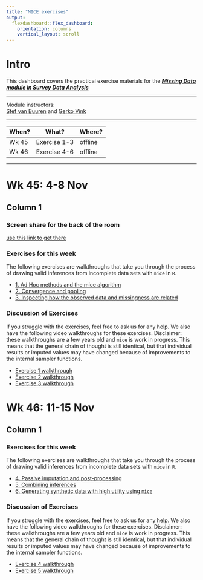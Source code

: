 ```yaml
---
title: "MICE exercises"
output: 
  flexdashboard::flex_dashboard:
    orientation: columns
    vertical_layout: scroll
---
```


# Intro {.sidebar}

This dashboard covers the practical exercise materials for the [***Missing Data module in Survey Data Analysis***](https://osiris.uu.nl/osiris_student_uuprd/OnderwijsCatalogusSelect.do?selectie=cursus&collegejaar=2022&cursus=201300001&taal=nl)

---

Module instructors: <br>
[Stef van Buuren](https://www.stefvanbuuren.name) and [Gerko Vink](https://www.gerkovink.com) <br>

---

| When? | What?        | Where? |
|-------|--------------|--------|
| Wk 45 | Exercise 1-3 | offline |
| Wk 46 | Exercise 4-6 | offline |

---

# Wk 45: 4-8 Nov

## Column 1

### Screen share for the back of the room

[use this link to get there](https://teams.microsoft.com/l/meetup-join/19%3ameeting_NTcxNTBkMDEtNzljNy00NTk4LWExOWItM2UxNzFkMWJmODJh%40thread.v2/0?context=%7b%22Tid%22%3a%22d72758a0-a446-4e0f-a0aa-4bf95a4a10e7%22%2c%22Oid%22%3a%22cc7d7fcd-73aa-4668-936a-2ca38cace0f3%22%7d)

### Exercises for this week

The following exercises are walkthroughs that take you through the process of drawing valid inferences from incomplete data sets with `mice` in `R`. 

- [1. Ad Hoc methods and the mice algorithm](https://www.gerkovink.com/newVignettes/1AdHoc/Adhoc_methods_and_mice.html)
- [2. Convergence and pooling](https://www.gerkovink.com/newVignettes/2ConvPool/Convergence_and_pooling.html)
- [3. Inspecting how the observed data and missingness are related](https://www.gerkovink.com/newVignettes/3Inspect/The_imputation_and_nonresponse_models.html)

### Discussion of Exercises

If you struggle with the exercises, feel free to ask us for any help. We also have the following video walkthroughs for these exercises. Disclaimer: these walkthroughs are a few years old and `mice` is work in progress. This means that the general chain of thought is still identical, but that individual results or imputed values may have changed because of improvements to the internal sampler functions. 

- [Exercise 1 walkthrough](https://www.dropbox.com/s/cb2yptcr6dfv0u8/Exercise%201.mp4?dl=0)
- [Exercise 2 walkthrough](https://www.dropbox.com/s/2118fbiirf91mq0/Exercise%202.mp4?dl=0)
- [Exercise 3 walkthrough](https://www.dropbox.com/s/77ckcmwjy82wl9w/Exercise%203.mp4?dl=0)

# Wk 46: 11-15 Nov

## Column 1

### Exercises for this week

The following exercises are walkthroughs that take you through the process of drawing valid inferences from incomplete data sets with `mice` in `R`. 

- [4. Passive imputation and post-processing](https://www.gerkovink.com/newVignettes/4PassivePostProcess/Passive_imputation_and_Post-processing.html)
- [5. Combining inferences](https://www.gerkovink.com/newVignettes/5CombInference/CombiningInferences.html)
- [6. Generating synthetic data with high utility using `mice`](https://www.gerkovink.com/newVignettes/10Synthetic/synthetic.html)

### Discussion of Exercises

If you struggle with the exercises, feel free to ask us for any help. We also have the following video walkthroughs for these exercises. Disclaimer: these walkthroughs are a few years old and `mice` is work in progress. This means that the general chain of thought is still identical, but that individual results or imputed values may have changed because of improvements to the internal sampler functions. 

- [Exercise 4 walkthrough](https://www.dropbox.com/s/9u9ncf1qgxj3g9u/Exercise%204.mp4?dl=0)
- [Exercise 5 walkthrough](https://www.dropbox.com/s/9ykzcci5kf5lguw/Exercise%205.mp4?dl=0)
